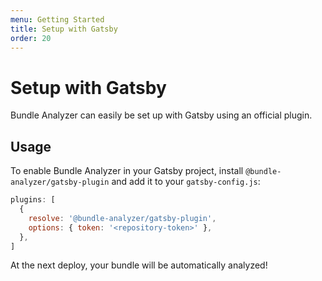 ```yaml
---
menu: Getting Started
title: Setup with Gatsby
order: 20
---
```


# Setup with Gatsby

Bundle Analyzer can easily be set up with Gatsby using an official plugin.

## Usage

To enable Bundle Analyzer in your Gatsby project, install `@bundle-analyzer/gatsby-plugin` and add it to your `gatsby-config.js`:

```js
plugins: [
  {
    resolve: '@bundle-analyzer/gatsby-plugin',
    options: { token: '<repository-token>' },
  },
]
```

At the next deploy, your bundle will be automatically analyzed!
